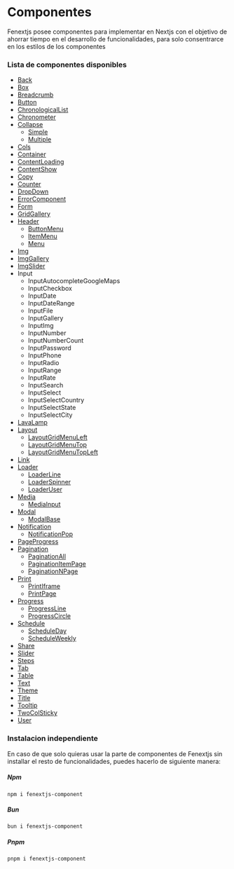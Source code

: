 # Componentes

Fenextjs posee componentes para implementar en Nextjs con el objetivo de ahorrar tiempo en el desarrollo de funcionalidades, para solo consentrarce en los estilos de los componentes

### Lista de componentes disponibles

- [Back](/components/back)
- [Box](/components/box)
- [Breadcrumb](/components/breadcrumb)
- [Button](/components/button)
- [ChronologicalList](/components/chronological-list)
- [Chronometer](/components/chronometer)
- [Collapse](/components/collapse)
  - [Simple](/components/collapse/simple)
  - [Multiple](/components/collapse/multiple)
- [Cols](/components/cols)
- [Container](/components/container)
- [ContentLoading](/components/content-loading)
- [ContentShow](/components/content-show)
- [Copy](/components/copy)
- [Counter](/components/counter)
- [DropDown](/components/dropdown)
- [ErrorComponent](/components/error-component)
- [Form](/components/form)
- [GridGallery](/components/grid-gallery)
- [Header](/components/header)
  - [ButtonMenu](/components/header/button-menu)
  - [ItemMenu](/components/header/item-menu)
  - [Menu](/components/header/menu)
- [Img](/components/img)
- [ImgGallery](/components/img-gallery)
- [ImgSlider](/components/img-slider)
- Input
  - InputAutocompleteGoogleMaps
  - InputCheckbox
  - InputDate
  - InputDateRange
  - InputFile
  - InputGallery
  - InputImg
  - InputNumber
  - InputNumberCount
  - InputPassword
  - InputPhone
  - InputRadio
  - InputRange
  - InputRate
  - InputSearch
  - InputSelect
  - InputSelectCountry
  - InputSelectState
  - InputSelectCity
- [LavaLamp](/components/lava-lamp)
- [Layout](/components/layout)
  - [LayoutGridMenuLeft](/components/layout/layout-grid-menu-left)
  - [LayoutGridMenuTop](/components/layout/layout-grid-menu-top)
  - [LayoutGridMenuTopLeft](/components/layout/layout-grid-menu-top-left)
- [Link](/components/link)
- [Loader](/components/loader)
  - [LoaderLine](/components/loader/line)
  - [LoaderSpinner](/components/loader/spinner)
  - [LoaderUser](/components/loader/user)
- [Media](/components/media/input)
  - [MediaInput](/components/media/input)
- [Modal](/components/modal)
  - [ModalBase](/components/modal/base)
- [Notification](/components/notification)
  - [NotificationPop](/components/notification/pop)
- [PageProgress](/components/page-progress)
- [Pagination](/components/pagination)
  - [PaginationAll](/components/pagination/all)
  - [PaginationItemPage](/components/pagination/item-page)
  - [PaginationNPage](/components/pagination/n-page)
- [Print](/components/print)
  - [PrintIframe](/components/print/iframe)
  - [PrintPage](/components/print/page)
- [Progress](/components/progress)
  - [ProgressLine](/components/progress/line)
  - [ProgressCircle](/components/progress/circle)
- [Schedule](/components/schedule)
  - [ScheduleDay](/components/schedule/day)
  - [ScheduleWeekly](/components/schedule/weekly)
- [Share](/components/share)
- [Slider](/components/slider)
- [Steps](/components/steps)
- [Tab](/components/tab)
- [Table](/components/table)
- [Text](/components/text)
- [Theme](/components/theme)
- [Title](/components/title)
- [Tooltip](/components/tooltip)
- [TwoColSticky](/components/two-col-sticky)
- [User](/components/user)

### Instalacion independiente

En caso de que solo quieras usar la parte de componentes de Fenextjs sin installar el resto de funcionalidades, puedes hacerlo de siguiente manera:

##### Npm

```code copy
npm i fenextjs-component
```

##### Bun

```code copy
bun i fenextjs-component
```

##### Pnpm

```code copy
pnpm i fenextjs-component
```
